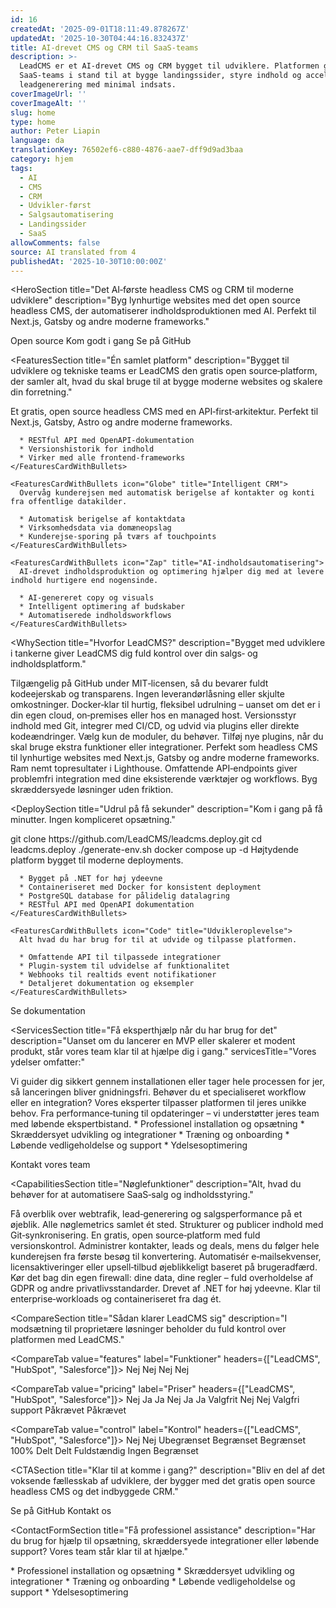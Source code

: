 ```yaml
---
id: 16
createdAt: '2025-09-01T18:11:49.878267Z'
updatedAt: '2025-10-30T04:44:16.832437Z'
title: AI-drevet CMS og CRM til SaaS-teams
description: >-
  LeadCMS er et AI-drevet CMS og CRM bygget til udviklere. Platformen gør
  SaaS-teams i stand til at bygge landingssider, styre indhold og accelerere
  leadgenerering med minimal indsats.
coverImageUrl: ''
coverImageAlt: ''
slug: home
type: home
author: Peter Liapin
language: da
translationKey: 76502ef6-c880-4876-aae7-dff9d9ad3baa
category: hjem
tags:
  - AI
  - CMS
  - CRM
  - Udvikler-først
  - Salgsautomatisering
  - Landingssider
  - SaaS
allowComments: false
source: AI translated from 4
publishedAt: '2025-10-30T10:00:00Z'
---
```


<HeroSection
  title="Det AI‑første headless CMS og CRM til moderne udviklere"
  description="Byg lynhurtige websites med det open source headless CMS, der automatiserer indholdsproduktionen med AI. Perfekt til Next.js, Gatsby og andre moderne frameworks."
>
  <HeroBadge>Open source</HeroBadge>
  <HeroButtons>
    <HeroButton href="#contact">Kom godt i gang</HeroButton>
    <HeroButton href="https://github.com/LeadCMS" variant="outline" icon="GitBranch" external>
      Se på GitHub
    </HeroButton>
  </HeroButtons>
  <HeroPreview image="/media/home/leadcms-preview.png" label="LeadCMS.AI Admin" />
</HeroSection>

<FeaturesSection
  title="Én samlet platform"
  description="Bygget til udviklere og tekniske teams er LeadCMS den gratis open source‑platform, der samler alt, hvad du skal bruge til at bygge moderne websites og skalere din forretning."
>
  <FeaturesSectionCards>
    <FeaturesCardWithBullets icon="Database" title="Headless CMS">
      Et gratis, open source headless CMS med en API‑first‑arkitektur. Perfekt til Next.js, Gatsby, Astro og andre moderne frameworks.

      * RESTful API med OpenAPI‑dokumentation
      * Versionshistorik for indhold
      * Virker med alle frontend‑frameworks
    </FeaturesCardWithBullets>

    <FeaturesCardWithBullets icon="Globe" title="Intelligent CRM">
      Overvåg kunderejsen med automatisk berigelse af kontakter og konti fra offentlige datakilder.

      * Automatisk berigelse af kontaktdata
      * Virksomhedsdata via domæneopslag
      * Kunderejse-sporing på tværs af touchpoints
    </FeaturesCardWithBullets>

    <FeaturesCardWithBullets icon="Zap" title="AI‑indholdsautomatisering">
      AI‑drevet indholdsproduktion og optimering hjælper dig med at levere indhold hurtigere end nogensinde.

      * AI‑genereret copy og visuals
      * Intelligent optimering af budskaber
      * Automatiserede indholdsworkflows
    </FeaturesCardWithBullets>
  </FeaturesSectionCards>
</FeaturesSection>

<WhySection
  title="Hvorfor LeadCMS?"
  description="Bygget med udviklere i tankerne giver LeadCMS dig fuld kontrol over din salgs‑ og indholdsplatform."
>
  <WhyReasonCard icon="Code" title="100% open source">
    Tilgængelig på GitHub under MIT‑licensen, så du bevarer fuldt kodeejerskab og transparens. Ingen leverandørlåsning eller skjulte omkostninger.
  </WhyReasonCard>

  <WhyReasonCard icon="Server" title="Selvhostet eller cloud">
    Docker‑klar til hurtig, fleksibel udrulning – uanset om det er i din egen cloud, on‑premises eller hos en managed host.
  </WhyReasonCard>

  <WhyReasonCard icon="GitBranch" title="Udviklervenlige workflows">
    Versionsstyr indhold med Git, integrer med CI/CD, og udvid via plugins eller direkte kodeændringer.
  </WhyReasonCard>

  <WhyReasonCard icon="Package" title="Modulær arkitektur">
    Vælg kun de moduler, du behøver. Tilføj nye plugins, når du skal bruge ekstra funktioner eller integrationer.
  </WhyReasonCard>

  <WhyReasonCard icon="Zap" title="Lynhurtige hjemmesider">
    Perfekt som headless CMS til lynhurtige websites med Next.js, Gatsby og andre moderne frameworks. Ram nemt topresultater i Lighthouse.
  </WhyReasonCard>

  <WhyReasonCard icon="Globe" title="API‑first‑design">
    Omfattende API‑endpoints giver problemfri integration med dine eksisterende værktøjer og workflows. Byg skræddersyede løsninger uden friktion.
  </WhyReasonCard>
</WhySection>


<DeploySection
  title="Udrul på få sekunder"
  description="Kom i gang på få minutter. Ingen kompliceret opsætning."
>
  <DeployCommands>
git clone https://github.com/LeadCMS/leadcms.deploy.git
cd leadcms.deploy
./generate-env.sh
docker compose up -d
  </DeployCommands>

  <DeployCards>
    <FeaturesCardWithBullets icon="Server" title="Tekniske specifikationer">
      Højtydende platform bygget til moderne deployments.

      * Bygget på .NET for høj ydeevne
      * Containeriseret med Docker for konsistent deployment
      * PostgreSQL database for pålidelig datalagring
      * RESTful API med OpenAPI dokumentation
    </FeaturesCardWithBullets>

    <FeaturesCardWithBullets icon="Code" title="Udvikleroplevelse">
      Alt hvad du har brug for til at udvide og tilpasse platformen.

      * Omfattende API til tilpassede integrationer
      * Plugin-system til udvidelse af funktionalitet
      * Webhooks til realtids event notifikationer
      * Detaljeret dokumentation og eksempler
    </FeaturesCardWithBullets>
  </DeployCards>

  <DeployButton href="/docs">Se dokumentation</DeployButton>
</DeploySection>

<ServicesSection
  title="Få eksperthjælp når du har brug for det"
  description="Uanset om du lancerer en MVP eller skalerer et modent produkt, står vores team klar til at hjælpe dig i gang."
  servicesTitle="Vores ydelser omfatter:"
>
  <ServiceCard icon="Settings" title="Professionel opsætning">
    Vi guider dig sikkert gennem installationen eller tager hele processen for jer, så lanceringen bliver gnidningsfri.
  </ServiceCard>

  <ServiceCard icon="Code" title="Skræddersyet udvikling">
    Behøver du et specialiseret workflow eller en integration? Vores eksperter tilpasser platformen til jeres unikke behov.
  </ServiceCard>

  <ServiceCard icon="ShieldCheck" title="Løbende support">
    Fra performance‑tuning til opdateringer – vi understøtter jeres team med løbende ekspertbistand.
  </ServiceCard>

  <ServiceList>
    * Professionel installation og opsætning
    * Skræddersyet udvikling og integrationer
    * Træning og onboarding
    * Løbende vedligeholdelse og support
    * Ydelsesoptimering
  </ServiceList>

  <ServiceButton href="#contact-form">Kontakt vores team</ServiceButton>
</ServicesSection>

<CapabilitiesSection
  title="Nøglefunktioner"
  description="Alt, hvad du behøver for at automatisere SaaS‑salg og indholdsstyring."
>
  <CapabilityCard icon="Zap" title="Samlet dashboard">
    Få overblik over webtrafik, lead‑generering og salgsperformance på et øjeblik. Alle nøglemetrics samlet ét sted.
  </CapabilityCard>

  <CapabilityCard icon="Database" title="Open source headless CMS">
    Strukturer og publicer indhold med Git‑synkronisering. En gratis, open source‑platform med fuld versionskontrol.
  </CapabilityCard>

  <CapabilityCard icon="Globe" title="Integreret CRM‑system">
    Administrer kontakter, leads og deals, mens du følger hele kunderejsen fra første besøg til konvertering.
  </CapabilityCard>

  <CapabilityCard icon="Settings" title="Salgsautomatisering">
    Automatisér e‑mailsekvenser, licensaktiveringer eller upsell‑tilbud øjeblikkeligt baseret på brugeradfærd.
  </CapabilityCard>

  <CapabilityCard icon="ShieldCheck" title="Sikkert og compliant">
    Kør det bag din egen firewall: dine data, dine regler – fuld overholdelse af GDPR og andre privatlivsstandarder.
  </CapabilityCard>

  <CapabilityCard icon="Server" title="Hurtigt. Fleksibelt. Skalerbart.">
    Drevet af .NET for høj ydeevne. Klar til enterprise‑workloads og containeriseret fra dag ét.
  </CapabilityCard>
</CapabilitiesSection>

<CompareSection
  title="Sådan klarer LeadCMS sig"
  description="I modsætning til proprietære løsninger beholder du fuld kontrol over platformen med LeadCMS."
>
  <CompareTab value="features" label="Funktioner" headers={["LeadCMS", "HubSpot", "Salesforce"]}>
    <CompareRow label="CMS">
      <CompareCell icon="check" />
      <CompareCell icon="check" />
      <CompareCell icon="check" />
    </CompareRow>
    <CompareRow label="CRM">
      <CompareCell icon="check" />
      <CompareCell icon="check" />
      <CompareCell icon="check" />
    </CompareRow>
    <CompareRow label="Selvhostet">
      <CompareCell icon="check" />
      <CompareCell>Nej</CompareCell>
      <CompareCell>Nej</CompareCell>
    </CompareRow>
    <CompareRow label="Open source">
      <CompareCell icon="check" />
      <CompareCell>Nej</CompareCell>
      <CompareCell>Nej</CompareCell>
    </CompareRow>
  </CompareTab>

  <CompareTab value="pricing" label="Priser" headers={["LeadCMS", "HubSpot", "Salesforce"]}>
    <CompareRow label="Per‑bruger‑gebyrer">
      <CompareCell>Nej</CompareCell>
      <CompareCell>Ja</CompareCell>
      <CompareCell>Ja</CompareCell>
    </CompareRow>
    <CompareRow label="Funktionslåse">
      <CompareCell>Nej</CompareCell>
      <CompareCell>Ja</CompareCell>
      <CompareCell>Ja</CompareCell>
    </CompareRow>
    <CompareRow label="Engangsomkostning">
      <CompareCell>Valgfrit</CompareCell>
      <CompareCell>Nej</CompareCell>
      <CompareCell>Nej</CompareCell>
    </CompareRow>
    <CompareRow label="Abonnement">
      <CompareCell>Valgfri support</CompareCell>
      <CompareCell>Påkrævet</CompareCell>
      <CompareCell>Påkrævet</CompareCell>
    </CompareRow>
  </CompareTab>

  <CompareTab value="control" label="Kontrol" headers={["LeadCMS", "HubSpot", "Salesforce"]}>
    <CompareRow label="Adgang til kildekode">
      <CompareCell icon="check" />
      <CompareCell>Nej</CompareCell>
      <CompareCell>Nej</CompareCell>
    </CompareRow>
    <CompareRow label="Brugerdefinerede udvidelser">
      <CompareCell>Ubegrænset</CompareCell>
      <CompareCell>Begrænset</CompareCell>
      <CompareCell>Begrænset</CompareCell>
    </CompareRow>
    <CompareRow label="Dataejerskab">
      <CompareCell>100%</CompareCell>
      <CompareCell>Delt</CompareCell>
      <CompareCell>Delt</CompareCell>
    </CompareRow>
    <CompareRow label="Udrulningskontrol">
      <CompareCell>Fuldstændig</CompareCell>
      <CompareCell>Ingen</CompareCell>
      <CompareCell>Begrænset</CompareCell>
    </CompareRow>
  </CompareTab>
</CompareSection>

<CTASection
  title="Klar til at komme i gang?"
  description="Bliv en del af det voksende fællesskab af udviklere, der bygger med det gratis open source headless CMS og det indbyggede CRM."
>
  <CTAButton href="https://github.com/LeadCMS" icon="GitBranch">Se på GitHub</CTAButton>
  <CTAButton href="#contact-form">Kontakt os</CTAButton>
</CTASection>

<ContactFormSection
  title="Få professionel assistance"
  description="Har du brug for hjælp til opsætning, skræddersyede integrationer eller løbende support? Vores team står klar til at hjælpe."
>
  <ContactFormServiceList title="Vores tjenester omfatter:">
    * Professionel installation og opsætning
    * Skræddersyet udvikling og integrationer
    * Træning og onboarding
    * Løbende vedligeholdelse og support
    * Ydelsesoptimering
  </ContactFormServiceList>

  <ContactForm>
    <ContactUs />
  </ContactForm>
</ContactFormSection>
